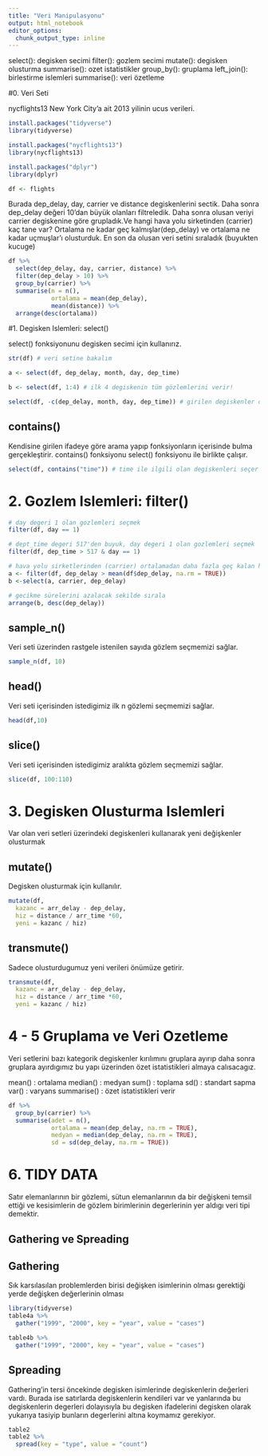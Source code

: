 ```yaml
---
title: "Veri Manipulasyonu"
output: html_notebook
editor_options:
  chunk_output_type: inline
---
```


select(): degisken secimi
filter(): gozlem secimi
mutate(): degisken olusturma
summarise(): ozet istatistikler
group_by(): gruplama
left_join(): birlestirme islemleri
summarise(): veri özetleme



#0. Veri Seti

nycflights13 New York City'a ait 2013 yilinin ucus verileri.

```r

install.packages("tidyverse")
library(tidyverse)

install.packages("nycflights13")
library(nycflights13)

install.packages("dplyr")
library(dplyr)

df <- flights
```

Burada dep_delay, day, carrier ve distance degiskenlerini sectik. Daha sonra dep_delay değeri 10'dan büyük olanları filtreledik. Daha sonra olusan veriyi carrier degiskenine göre grupladık.Ve hangi hava yolu sirketinden (carrier) kaç tane var? Ortalama ne kadar geç kalmışlar(dep_delay) ve ortalama ne kadar uçmuşlar'ı olusturduk. En son da olusan veri setini sıraladık (buyukten kucuge)

```r
df %>%
  select(dep_delay, day, carrier, distance) %>%
  filter(dep_delay > 10) %>%
  group_by(carrier) %>%
  summarise(n = n(),
            ortalama = mean(dep_delay),
            mean(distance)) %>%
  arrange(desc(ortalama))

```


#1. Degisken Islemleri: select()

select() fonksiyonunu degisken secimi için kullanırız.

```r

str(df) # veri setine bakalım

a <- select(df, dep_delay, month, day, dep_time)

b <- select(df, 1:4) # ilk 4 degiskenin tüm gözlemlerini verir!

select(df, -c(dep_delay, month, day, dep_time)) # girilen degiskenler dısındaki değişkenleri seçer
```


## contains()

Kendisine girilen ifadeye göre arama yapıp fonksiyonların içerisinde bulma gerçekleştirir. contains() fonksiyonu select() fonksiyonu ile birlikte çalışır.


```r
select(df, contains("time")) # time ile ilgili olan degiskenleri seçer
```



# 2. Gozlem Islemleri: filter()

```r

# day degeri 1 olan gozlemleri seçmek
filter(df, day == 1)

# dept_time degeri 517'den buyuk, day degeri 1 olan gozlemleri seçmek
filter(df, dep_time > 517 & day == 1)

# hava yolu sirketlerinden (carrier) ortalamadan daha fazla geç kalan hava yolu sirketlerini bulmak
a <- filter(df, dep_delay > mean(df$dep_delay, na.rm = TRUE))
b <-select(a, carrier, dep_delay)

# gecikme sürelerini azalacak sekilde sırala
arrange(b, desc(dep_delay))

```

## sample_n()

Veri seti üzerinden rastgele istenilen sayıda gözlem seçmemizi sağlar.

```r

sample_n(df, 10)

```

## head()

Veri seti içerisinden istedigimiz ilk n gözlemi seçmemizi sağlar.

```r

head(df,10)
```

## slice()

Veri seti içerisinden istedigimiz aralıkta gözlem seçmemizi sağlar.

```r
slice(df, 100:110)
```

# 3. Degisken Olusturma Islemleri

Var olan veri setleri üzerindeki degiskenleri kullanarak yeni değişkenler olusturmak

## mutate()

Degisken olusturmak için kullanılır.

```r

mutate(df,
  kazanc = arr_delay - dep_delay, 
  hiz = distance / arr_time *60,
  yeni = kazanc / hiz)

```


## transmute()

Sadece olusturdugumuz yeni verileri önümüze getirir.

```r

transmute(df,
  kazanc = arr_delay - dep_delay, 
  hiz = distance / arr_time *60,
  yeni = kazanc / hiz)

```

# 4 - 5 Gruplama ve Veri Ozetleme

Veri setlerini bazı kategorik degiskenler kırılımını gruplara ayırıp daha sonra gruplara ayırdıgımız bu yapı üzerinden özet istatistikleri almaya calısacagız.

mean() : ortalama
median() : medyan
sum() : toplama
sd() : standart sapma
var() : varyans
summarise() : özet istatistikleri verir

```r

df %>%
  group_by(carrier) %>%
  summarise(adet = n(),
            ortalama = mean(dep_delay, na.rm = TRUE),
            medyan = median(dep_delay, na.rm = TRUE),
            sd = sd(dep_delay, na.rm = TRUE))

```

# 6. TIDY DATA

Satır elemanlarının bir gözlemi, sütun elemanlarının da bir değişkeni temsil ettiği ve kesisimlerin de gözlem birimlerinin degerlerinin yer aldıgı veri tipi demektir. 

## Gathering ve Spreading 

## Gathering

Sık karsılasılan problemlerden birisi değişken isimlerinin olması gerektiği yerde değişken değerlerinin olması

```r

library(tidyverse)
table4a %>%
  gather("1999", "2000", key = "year", value = "cases")
```

```r

table4b %>%
  gather("1999", "2000", key = "year", value = "cases")
```

## Spreading

Gathering'in tersi öncekinde degisken isimlerinde degiskenlerin değerleri vardı. Burada ise satırlarda degiskenlerin kendileri var ve yanlarında bu degiskenlerin degerleri dolayısıyla bu degisken ifadelerini degisken olarak yukarıya tasiyip bunların degerlerini altına koymamız gerekiyor.

```r
table2
table2 %>%
  spread(key = "type", value = "count")
```

